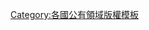 {{imbox
| type  = license
| image = [[File:PD-icon.svg|52px|alt=|link=]]
| imageright = [[File:Flag of Iran.svg|80px]]
| class = licensetpl
| style = 
| textstyle = 
| text  = 此文件在[[伊朗]]位于'''[[公有领域]]'''，因根据伊朗《作家、作曲家及画家维权法》（1970），该文件符合以下条款之一：
* 创作者（或最后逝世的作者，对于所有类型的雕塑）逝世逾50年。（2010年8月22日对第12条的更新）
* 对于基于1970年法律作品版权在2010年8月22日已经过期的，在2010年8月22日前作者已逝世逾30年。
在以下情形中图像在发布或公开展示起30年后进入公有领域：（第16条）
* 摄影或电影作品。
* 作品属于[[法人]]或其权利已被转让给法人。
''图片描述页应指明具体属于何种情形。''
<div style="display: none">
<span class="licensetpl_short">公有领域</span>
<span class="licensetpl_long">在伊朗属于[[公有领域]]</span>
<span class="licensetpl_link">{{fullurl:{{FULLPAGENAME}}}}</span>
</div>
}}{{image other
| [[Category:伊朗公共领域图像|{{PAGENAME}}]]
}}{{free media}}<noinclude>[[Category:各國公有領域版權模板]]
</noinclude>